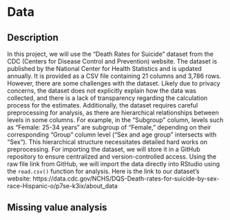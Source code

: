 # Data

## Description

In this project, we will use the "Death Rates for Suicide" dataset from the CDC (Centers for Disease Control and Prevention) website. The dataset is published by the National Center for Health Statistics and is updated annually. It is provided as a CSV file containing 21 columns and 3,786 rows. However, there are some challenges with the dataset. Likely due to privacy concerns, the dataset does not explicitly explain how the data was collected, and there is a lack of transparency regarding the calculation process for the estimates. Additionally, the dataset requires careful preprocessing for analysis, as there are hierarchical relationships between levels in some columns. For example, in the "Subgroup" column, levels such as "Female: 25-34 years" are subgroup of "Female," depending on their corresponding "Group" column level ("Sex and age group" intersects with "Sex"). This hierarchical structure necessitates detailed hard works on preprocessing. For importing the dataset, we will store it in a GitHub repository to ensure centralized and version-controlled access. Using the raw file link from GitHub, we will import the data directly into RStudio using the `read.csv()` function for analysis. Here is the link to our dataset's website: https://data.cdc.gov/NCHS/DQS-Death-rates-for-suicide-by-sex-race-Hispanic-o/p7se-k3ix/about_data


## Missing value analysis
